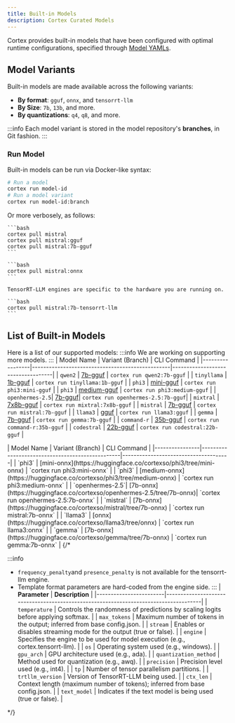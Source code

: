 ```yaml
---
title: Built-in Models
description: Cortex Curated Models
---
```



Cortex provides built-in models that have been configured with optimal runtime configurations, specified through [Model YAMLs](./model-yaml.mdx).


## Model Variants

Built-in models are made available across the following variants: 

- **By format**: `gguf`, `onnx`, and `tensorrt-llm`
- **By Size**: `7b`, `13b`, and more.
- **By quantizations**: `q4`, `q8`, and more.

:::info
Each model variant is stored in the model repository's **branches**, in Git fashion. 
:::

### Run Model 

Built-in models can be run via Docker-like syntax:

```bash
# Run a model
cortex run model-id
# Run a model variant
cortex run model-id:branch
```

Or more verbosely, as follows:

<Tabs>
  <TabItem  value="GGUF" label="GGUF" default>

    ```bash 
    cortex pull mistral
    cortex pull mistral:gguf
    cortex pull mistral:7b-gguf
    ```
  </TabItem>
  <TabItem value="ONNX" label="ONNX">

    ```bash 
    cortex pull mistral:onnx
    ```
  </TabItem>
  <TabItem value="TensorRT-LLM" label="TensorRT-LLM">
    
    TensorRT-LLM engines are specific to the hardware you are running on.

    ```bash 
    cortex pull mistral:7b-tensorrt-llm
    ```
  </TabItem>
</Tabs>

## List of Built-in Models
Here is a list of our supported models:
:::info
We are working on supporting more models.
:::
<Tabs>
  <TabItem  value="GGUF" label="GGUF" default>
| Model Name      | Variant (Branch)                                | CLI Command                       |
|-----------------|-------------------------------------------------|-----------------------------------|
| `qwen2`         | [7b-gguf](https://huggingface.co/cortexso/qwen2/tree/7b-gguf)         | `cortex run qwen2:7b-gguf`        |
| `tinyllama`     | [1b-gguf](https://huggingface.co/cortexso/tinyllama/tree/1b-gguf)     | `cortex run tinyllama:1b-gguf`    |
| `phi3`          | [mini-gguf](https://huggingface.co/cortexso/phi3/tree/mini-gguf)      | `cortex run phi3:mini-gguf`       |
| `phi3`          | [medium-gguf](https://huggingface.co/cortexso/phi3/tree/medium-gguf)  | `cortex run phi3:medium-gguf`     |
| `openhermes-2.5`| [7b-gguf](https://huggingface.co/cortexso/openhermes-2.5/tree/7b-gguf)| `cortex run openhermes-2.5:7b-gguf`|
| `mixtral`       | [7x8b-gguf](https://huggingface.co/cortexso/mixtral/tree/7x8b-gguf)  | `cortex run mixtral:7x8b-gguf`    |
| `mistral`       | [7b-gguf](https://huggingface.co/cortexso/mistral/tree/7b-gguf)      | `cortex run mistral:7b-gguf`      |
| `llama3`        | [gguf](https://huggingface.co/cortexso/llama3/tree/gguf)             | `cortex run llama3:gguf`          |
| `gemma`         | [7b-gguf](https://huggingface.co/cortexso/gemma/tree/7b-gguf)        | `cortex run gemma:7b-gguf`        |
| `command-r`     | [35b-gguf](https://huggingface.co/cortexso/command-r/tree/35b-gguf)  | `cortex run command-r:35b-gguf`   |
| `codestral`     | [22b-gguf](https://huggingface.co/cortexso/codestral/tree/22b-gguf)  | `cortex run codestral:22b-gguf`   |



  </TabItem>
  <TabItem value="ONNX" label="ONNX">
| Model Name     | Variant (Branch)                                | CLI Command                          |
|----------------|-------------------------------------------------|--------------------------------------|
| `phi3`         | [mini-onnx](https://huggingface.co/cortexso/phi3/tree/mini-onnx)      | `cortex run phi3:mini-onnx`          |
| `phi3`         | [medium-onnx](https://huggingface.co/cortexso/phi3/tree/medium-onnx)  | `cortex run phi3:medium-onnx`        |
| `openhermes-2.5`| [7b-onnx](https://huggingface.co/cortexso/openhermes-2.5/tree/7b-onnx)| `cortex run openhermes-2.5:7b-onnx`  |
| `mistral`      | [7b-onnx](https://huggingface.co/cortexso/mistral/tree/7b-onnx)      | `cortex run mistral:7b-onnx`         |
| `llama3`       | [onnx](https://huggingface.co/cortexso/llama3/tree/onnx)             | `cortex run llama3:onnx`             |
| `gemma`        | [7b-onnx](https://huggingface.co/cortexso/gemma/tree/7b-onnx)        | `cortex run gemma:7b-onnx`           |



  </TabItem>
  {/* <TabItem value="TensorRT-LLM" label="TensorRT-LLM">

  :::info
  - `frequency_penalty`and `presence_penalty` is not available for the tensorrt-llm engine.
  - Template format parameters are hard-coded from the engine side.
  :::
  | **Parameter**          | **Description**                                                                      |
  |------------------------|--------------------------------------------------------------------------------------|
  | `temperature`          | Controls the randomness of predictions by scaling logits before applying softmax.     |
  | `max_tokens`           | Maximum number of tokens in the output; inferred from base config.json.               |
  | `stream`               | Enables or disables streaming mode for the output (true or false).                    |
  | `engine`               | Specifies the engine to be used for model execution (e.g., cortex.tensorrt-llm).      |
  | `os`                   | Operating system used (e.g., windows).                                               |
  | `gpu_arch`             | GPU architecture used (e.g., ada).                                                   |
  | `quantization_method`  | Method used for quantization (e.g., awq).                                            |
  | `precision`            | Precision level used (e.g., int4).                                                   |
  | `tp`                   | Number of tensor parallelism partitions.                                             |
  | `trtllm_version`       | Version of TensorRT-LLM being used.                                                  |
  | `ctx_len`              | Context length (maximum number of tokens); inferred from base config.json.            |
  | `text_model`           | Indicates if the text model is being used (true or false).                           |

  </TabItem> */}
</Tabs>
